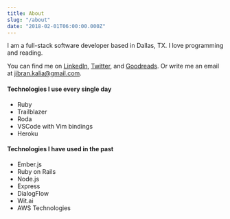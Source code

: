 ```yaml
---
title: About
slug: "/about"
date: "2018-02-01T06:00:00.000Z"
---
```

I am a full-stack software developer based in Dallas, TX. I love programming and reading.

You can find me on [LinkedIn](https://www.linkedin.com/in/jibran-kalia/), [Twitter](https://twitter.com/jibrankalia), and [Goodreads](https://www.goodreads.com/jibrankalia). Or write me an email at jibran.kalia@gmail.com.


#### Technologies I use every single day

- Ruby
- Trailblazer
- Roda
- VSCode with Vim bindings
- Heroku

#### Technologies I have used in the past
- Ember.js
- Ruby on Rails
- Node.js
- Express
- DialogFlow
- Wit.ai
- AWS Technologies